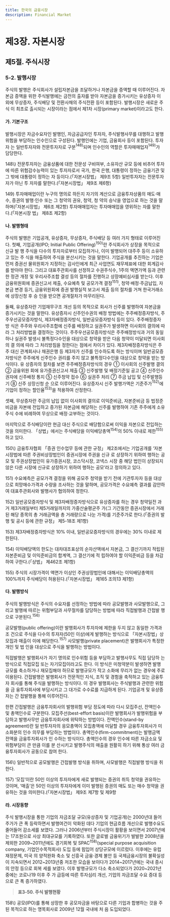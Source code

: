 ```yaml
---
title: 한국의 금융시장
description: Financial Market
---
```


# 제3장. 자본시장

## 제5절. 주식시장

### 5-2. 발행시장

주식의 발행은 주식회사가 설립자본금을 조달하거나 자본금을 증액할 때 이루어진다.
자본금 증액을 위한 주식발행에는 금전의 출자를 받아 자본금을 증가시키는 유상증자 이
외에 무상증자, 주식배당 및 전환사채의 주식전환 등이 포함된다. 발행시장은 새로운 주식
이 최초로 출시되는 시장이라는 점에서 제1차 시장(primary market)이라고도 한다.

#### 가. 기본구조

발행시장은 자금수요자인 발행인, 자금공급자인 투자자, 주식발행사무를 대행하고 발행
위험을 부담하는 인수인으로 구성된다. 발행인에는 기업, 금융회사 등이 포함된다. 투자자
는 일반투자자와 전문투자자로 구분$^{148)}$되며 인수인의 역할은 투자매매업자$^{149)}$가 담당한다.

<GComment>
148\) 전문투자자는 금융상품에 대한 전문성 구비여부, 소유자산 규모 등에 비추어 투자에 따른 위험감수능력이 있는 투자자로서 국가, 한국
은행, 대통령이 정하는 금융기관 및 그 밖에 대통령이 정하는 자 등이다.(「자본시장법」 제9조 5항) 일반투자자는 전문투자자가 아닌 투
자자를 말한다.(「자본시장법」 제9조 제6항)

149\) 투자매매업이란 누구의 명의로 하든지 자기의 계산으로 금융투자상품의 매도·매수, 증권의 발행·인수 또는 그 청약의 권유, 청약, 청
약의 승낙을 영업으로 하는 것을 말하며(「자본시장법」 제6조 제2항) 투자매매업자는 투자매매업을 영위하는 자를 말한다.(「자본시장
법」 제8조 제2항)
</GComment>

#### 나. 발행형태

주식의 발행은 기업공개, 유상증자, 무상증자, 주식배당 등 여러 가지 형태로 이루어진다.
첫째, 기업공개(IPO; Initial Public Offering)$^{150)}$란 주식회사가 상장을 목적으로 신규 발
행 주식을 다수의 투자자로부터 모집하거나, 이미 발행되어 대주주 등이 소유하고 있는 주
식을 매출하여 주식을 분산시키는 것을 말한다. 기업공개를 추진하는 기업은 먼저 증권선
물위원회가 지정하는 감사인에게 최근 사업연도 재무제표에 대한 회계감사를 받아야 한다. 그리고 대표주관회사를 선정하고 수권주식수, 1주의 액면가액 등과 관련한 정관 개정
및 우리사주조합 결성 등의 절차를 진행하고 상장예비심사를 받는다. 이후 금융위원회에
증권신고서 제출, 수요예측 및 공모가격 결정$^{151)}$, 청약·배정·주금납입, 자본금 변경 등기,
금융위원회에 증권 발행실적 보고서 제출 등의 절차를 거쳐 한국거래소에 상장신청 후 승
인을 받으면 공개절차가 마무리된다.

둘째, 유상증자란 기업재무구조 개선 등의 목적으로 회사가 신주를 발행하여 자본금을
증가시키는 것을 말한다. 유상증자시 신주인수권의 배정 방법에는 주주배정증자방식, 주
주우선공모증자방식, 제3자배정증자방식, 일반공모증자방식 등이 있다. 주주배정증자방
식은 주주와 우리사주조합에 신주를 배정하고 실권주가 발생하면 이사회의 결의에 따라
그 처리방법을 결정하는 것이다. 주주우선공모증자방식은 주주배정방식과 거의 동일하나
실권주 발생시 불특정다수인을 대상으로 청약을 받은 다음 청약이 미달되면 이사회의 결
의에 따라 그 처리방침을 정한다는 점에서 차이가 있다. 제3자배정증자방식은 주주 대신
관계회사나 채권은행 등 제3자가 신주를 인수하도록 하는 방식이며 일반공모증자방식은
주주에게 신주인수 권리를 주지 않고 불특정다수인을 대상으로 청약을 받는 방식이다. 유
상증자의 절차를 보면 주주배정증자방식의 경우 ① 이사회의 신주발행 결의 ② 금융위원
회에 유가증권신고서 제출 ③ 신주발행 및 배정기준일 공고 ④ 신주인수권자에 신주배정
통지 ⑤ 신주청약 접수 ⑥ 실권주 처리 ⑦ 주금 납입 및 신주발행등기 ⑧ 신주 상장신청 순
으로 이루어진다. 유상증자시 신주 발행가액은 기준주가$^{152)}$에 기업이 정하는 할인율$^{153)}$을
적용하여 산정한다.

셋째, 무상증자란 주금의 납입 없이 이사회의 결의로 이익준비금, 자본준비금 등 법정준
비금을 자본에 전입하고 증가된 자본금에 해당하는 신주를 발행하여 기존 주주에게 소유
주식 수에 비례하여 무상으로 배정·교부하는 것이다.

마지막으로 주식배당이란 현금 대신 주식으로 배당함으로써 이익을 자본으로 전입하는
것을 의미한다. 「상법」에서는 주식배당을 이익배당총액$^{154)}$의 50% 이내로 제한$^{155)}$하고 있다.

<GComment>
150\) 금융투자협회 「증권 인수업무 등에 관한 규정」 제2조에서는 기업공개를 ‘자본시장법에 따른 주권비상장법인이 증권시장에 주권을 신규
로 상장하기 위하여 행하는 공모 및 주권상장법인이 유가증권시장, 코스닥시장, 코넥스 시장 중 해당 법인이 상장되지 않은 다른 시장에
신규로 상장하기 위하여 행하는 공모’라고 정의하고 있다.

151\) 수요예측은 공모가격 결정을 위해 공모주 청약을 받기 전에 기관투자자 등을 대상으로 희망매수가격과 수량을 조사하는 것을 말하며,
공모가격은 수요예측 결과를 감안하여 대표주관회사와 발행사가 협의하여 정한다.

152\) 일반공모증자방식 및 제3자배정증자방식으로 유상증자를 하는 경우 청약일전 과거 제3거래일부터 제5거래일까지의 가중산술평균주
가(그 기간동안 증권시장에서 거래된 해당 종목의 총 거래금액을 총 거래량으로 나눈 가격)를 기준주가로 한다.(「증권의 발행 및 공시
등에 관한 규정」 제5-18조 제1항)

153\) 제3자배정증자방식은 10% 이내, 일반공모증자방식의 경우에는 30% 이내로 제한된다.

154\) 이익배당액의 한도는 대차대조표상의 순자산액에서 자본금, 그 결산기까지 적립된 자본준비금 및 이익준비금의 합계액, 그 결산기에 적
립하여야 할 이익준비금 등을 차감하여 구한다.(「상법」 제462조 제1항)

155\) 주식의 시장가격이 액면가 이상인 주권상장법인에 대해서는 이익배당총액의 100%까지 주식배당이 허용된다.(「자본시장법」 제165
조의13 제1항)
</GComment>

#### 다. 발행방식

주식의 발행방식은 주식의 수요자를 선정하는 방법에 따라 공모발행과 사모발행으로,
그리고 발행에 따르는 위험부담과 사무절차를 담당하는 방법에 따라 직접발행과 간접발
행으로 구분된다.$^{156)}$

공모발행(public offering)이란 발행회사가 투자자에 제한을 두지 않고 동일한 가격과 조
건으로 주식을 다수의 투자자(50인 이상)에게 발행하는 방식으로 「자본시장법」상 모집과
매출이 이에 해당한다.$^{157)}$ 사모발행(private placement)은 발행회사가 특정한 개인 및 법
인을 대상으로 주식을 발행하는 방법이다.

직접발행은 발행회사가 자기 명의로 인수위험 등을 부담하고 발행사무도 직접 담당하
는 방식으로 직접모집 또는 자기모집이라고도 한다. 이 방식은 미청약분이 발생하면 발행
규모를 축소하거나 재모집해야 하므로 발행규모가 작고 소화에 무리가 없는 경우에 주로
이용된다. 간접발행은 발행회사가 전문적인 지식, 조직 및 경험을 축적하고 있는 금융투자
회사를 통해 주식을 발행하는 방식이다. 이 경우 발행회사는 주식발행과 관련한 위험을 금
융투자회사에 부담시키고 그 대가로 수수료를 지급하게 된다. 기업공개 및 유상증자는 간
접발행을 통해 이루어진다.

한편 간접발행은 금융투자회사의 발행위험 부담 정도에 따라 다시 모집주선, 잔액인수
및 총액인수로 구분한다. 모집주선(best-effort basis)이란 발행회사가 발행위험을 부담하고 발행사무만 금융투자회사에 위탁하는 방법이다. 잔액인수(stand-by agreement)란 일
반투자자의 응모총액이 모집총액에 미달할 경우 금융투자회사가 미소화분의 인수 의무를
부담하는 방법이다. 총액인수(firm-commitment)는 발행금액 전액을 금융투자회사가 인
수하는 방식이다. 총액인수의 경우 인수에 따른 자금소요 및 위험부담이 큰 만큼 이를 분
산시키고 발행주식의 매출을 원활히 하기 위해 통상 여러 금융투자회사가 공동으로 참여
한다.

<GComment>
156\) 일반적으로 공모발행은 간접발행 방식을 취하며, 사모발행은 직접발행 방식을 취한다.

157\) ‘모집’이란 50인 이상의 투자자에게 새로 발행되는 증권의 취득 청약을 권유하는 것이며, ‘매출’은 50인 이상의 투자자에게 이미 발행된
증권의 매도 또는 매수 청약을 권유하는 것을 의미한다.(「자본시장법」 제9조 제7항 및 제9항
</GComment>

#### 라. 시장동향

주식 발행시장을 통한 기업의 자금조달 규모(유상증자 및 기업공개)는 2000년대 들어
주가가 큰 폭 등락하면서 발행여건이 악화된 데다 기업의 현금흐름 개선으로 발행수요도
줄어들어 감소세를 보였다. 그러나 2006년부터 주식시장이 활황을 보이면서 2007년에
는 17조원으로 사상 최대규모를 기록하였다. 또한 글로벌 금융위기가 발발한 2008년을
제외한 2009\~2011년에도 경기회복 및 SPAC$^{158)}$(special purpose acquisition company,
기업인수목적회사) 도입 등에 힘입어 상당규모에 이르렀다. 이후에는 유럽재정문제, 미국
의 양적완화 축소 및 신흥국 금융·경제 불안 등 국제금융시장의 불확실성이 지속되면서
2012\~2013년중 저조한 모습을 보이다가 2014\~2017년에는 국내 증시의 안정 등으로 회복
세를 보였다. 이후 발행규모가 다소 축소되었다가 2020\~2021년 중에는 코로나19 이후 주
가 급등에 따른 투자심리 개선, 기업의 자금조달 수요 증대 등으로 큰 폭 증가하였다.

> __표3-50. 주식 발행현황__

<GCenterImg src ="/fm/t3-50.png" caption="표3-50. 주식 발행현황"/>

<GComment>
158\) 공모(IPO)를 통해 상장한 후 공모자금을 바탕으로 다른 기업과 합병하는 것을 주된 목적으로 하는 명목회사로 2009년 12월 국내에 처
음 도입되었다.
</GComment>
